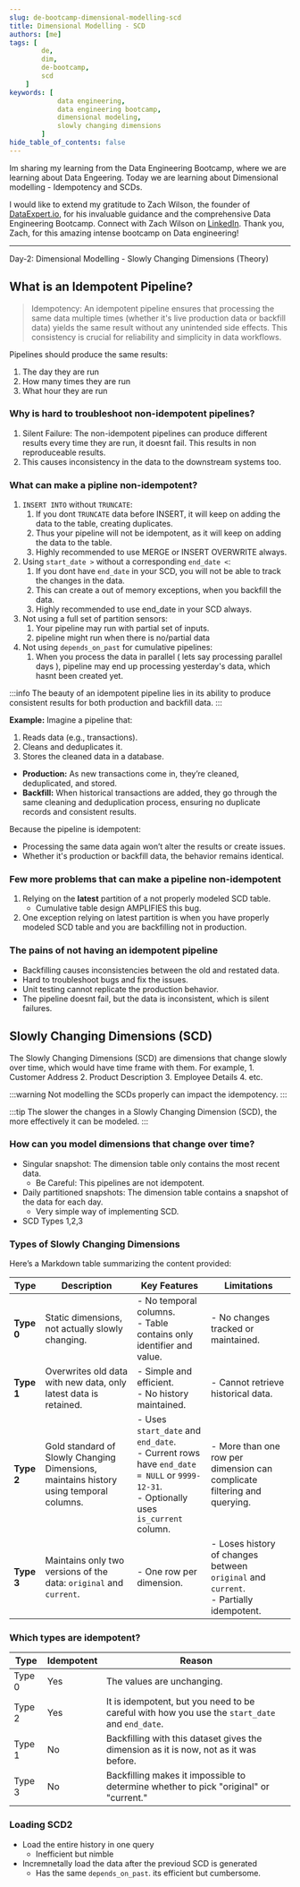 ```yaml
---
slug: de-bootcamp-dimensional-modelling-scd
title: Dimensional Modelling - SCD
authors: [me]
tags: [
        de,
        dim,
        de-bootcamp,
        scd
    ]
keywords: [
            data engineering,
            data engineering bootcamp, 
            dimensional modeling, 
            slowly changing dimensions
        ]
hide_table_of_contents: false
---
```

Im sharing my learning from the Data Engineering Bootcamp, where we are learning about Data Engeering. Today we are learning about Dimensional modelling - Idempotency and SCDs.

I would like to extend my gratitude to Zach Wilson, the founder of [DataExpert.io](https://bootcamp.techcreator.io/lessons), for his invaluable guidance and the comprehensive Data Engineering Bootcamp.
Connect with Zach Wilson on [LinkedIn](https://www.linkedin.com/in/eczachly/).
Thank you, Zach, for this amazing intense bootcamp on Data engineering!

---

Day-2: Dimensional Modelling - Slowly Changing Dimensions (Theory)

<!-- truncate -->

## What is an Idempotent Pipeline?
> Idempotency: An idempotent pipeline ensures that processing the same data multiple times (whether it's live production data or backfill data) yields the same result without any unintended side effects. This consistency is crucial for reliability and simplicity in data workflows.

Pipelines should produce the same results:
1. The day they are run
2. How many times they are run
3. What hour they are run

### Why is hard to troubleshoot non-idempotent pipelines?
1. Silent Failure: The non-idempotent pipelines can produce different results every time they are run, it doesnt fail. This results in <Highlight color="#3e6980">non reproduceable results</Highlight>.
2. This causes inconsistency in the data to the downstream systems too.

### What can make a pipline non-idempotent?
1. `INSERT INTO` without `TRUNCATE`:
    1. If you dont `TRUNCATE` data before INSERT, it will keep on adding the data to the table, creating duplicates. 
    2. Thus your pipeline will not be idempotent, as it will keep on adding the data to the table.
    3. Highly recommended to use <Highlight color="#3e6980">MERGE</Highlight> or <Highlight color="#3e6980">INSERT OVERWRITE</Highlight> always.
2. Using `start_date >` without a corresponding `end_date <`:
    1. If you dont have `end_date` in your SCD, you will not be able to track the changes in the data.
    2. This can create a out of memory exceptions, when you backfill the data.
    3. Highly recommended to use <Highlight color="#3e6980">end_date</Highlight> in your SCD always.
3. Not using a full set of partition sensors:
    1. Your pipeline may run with partial set of inputs.
    2. pipeline might run when there is no/partial data
4. Not using `depends_on_past` for cumulative pipelines:
    1. When you process the data in parallel ( lets say processing parallel days ), pipeline may end up processing yesterday's data, which hasnt been created yet.

:::info
The beauty of an idempotent pipeline lies in its ability to produce consistent results for both production and backfill data.
:::

**Example:**
Imagine a pipeline that:
1. Reads data (e.g., transactions).
2. Cleans and deduplicates it.
3. Stores the cleaned data in a database.

- **Production:** As new transactions come in, they’re cleaned, deduplicated, and stored.
- **Backfill:** When historical transactions are added, they go through the same cleaning and deduplication process, ensuring no duplicate records and consistent results.

Because the pipeline is idempotent:
- Processing the same data again won’t alter the results or create issues.
- Whether it's production or backfill data, the behavior remains identical.

### Few more problems that can make a pipeline non-idempotent

1. Relying on the **latest** partition of a not properly modeled SCD table.
    - Cumulative table design AMPLIFIES this bug.
2. One exception relying on latest partition is when you have properly modeled SCD table and <Highlight color="#3e8045">you are backfilling not in production</Highlight>.

### The pains of not having an idempotent pipeline

- Backfilling causes inconsistencies between the old and restated data.
- Hard to troubleshoot bugs and fix the issues.
- Unit testing cannot replicate the production behavior.
- The pipeline doesnt fail, but the data is inconsistent, which is silent failures.

## Slowly Changing Dimensions (SCD)

The Slowly Changing Dimensions (SCD) are dimensions that change slowly over time, which would have time frame with them. For example,
    1. Customer Address
    2. Product Description
    3. Employee Details
    4. etc.

:::warning
Not modelling the SCDs properly can impact the idempotency.
:::

:::tip
The slower the changes in a Slowly Changing Dimension (SCD), the more effectively it can be modeled.
:::

### How can you model dimensions that change over time?

- Singular snapshot: The dimension table only contains the most recent data.
    - Be Careful: This pipelines are not idempotent.
- Daily partitioned snapshots: The dimension table contains a snapshot of the data for each day.
    - Very simple way of implementing SCD.
- SCD Types 1,2,3

### Types of Slowly Changing Dimensions

Here’s a Markdown table summarizing the content provided:

| **Type**  | **Description**                                                                                             | **Key Features**                                                                                      | **Limitations**                                                                                   |
|-----------|-------------------------------------------------------------------------------------------------------------|-------------------------------------------------------------------------------------------------------|---------------------------------------------------------------------------------------------------|
| **Type 0** | Static dimensions, not actually slowly changing.                                                           | - No temporal columns. <br /> - Table contains only identifier and value.                              | - No changes tracked or maintained.                                                              |
| **Type 1** | Overwrites old data with new data, only latest data is retained.                                           | - Simple and efficient. <br /> - No history maintained.                                                | - Cannot retrieve historical data.                                                               |
| **Type 2** | Gold standard of Slowly Changing Dimensions, maintains history using temporal columns.                     | - Uses `start_date` and `end_date`. <br /> - Current rows have `end_date = NULL` or `9999-12-31`. <br /> - Optionally uses `is_current` column. | - More than one row per dimension can complicate filtering and querying.                         |
| **Type 3** | Maintains only two versions of the data: `original` and `current`.                                         | - One row per dimension.                                                                             | - Loses history of changes between `original` and `current`. <br /> - Partially idempotent.        |


### Which types are idempotent?

| Type      | Idempotent | Reason                                                                                           |
|-----------|------------|--------------------------------------------------------------------------------------------------|
| Type 0 | Yes        | The values are unchanging.                                                                       |
| Type 2 | Yes        | It is idempotent, but you need to be careful with how you use the `start_date` and `end_date`.   |
| Type 1 | No         | Backfilling with this dataset gives the dimension as it is now, not as it was before.           |
| Type 3 | No         | Backfilling makes it impossible to determine whether to pick "original" or "current."           |

### Loading SCD2

- Load the entire history in one query
    - Inefficient but nimble
- Incremnetally load the data after the previoud SCD is generated
    - Has the same `depends_on_past`. its efficient but cumbersome.